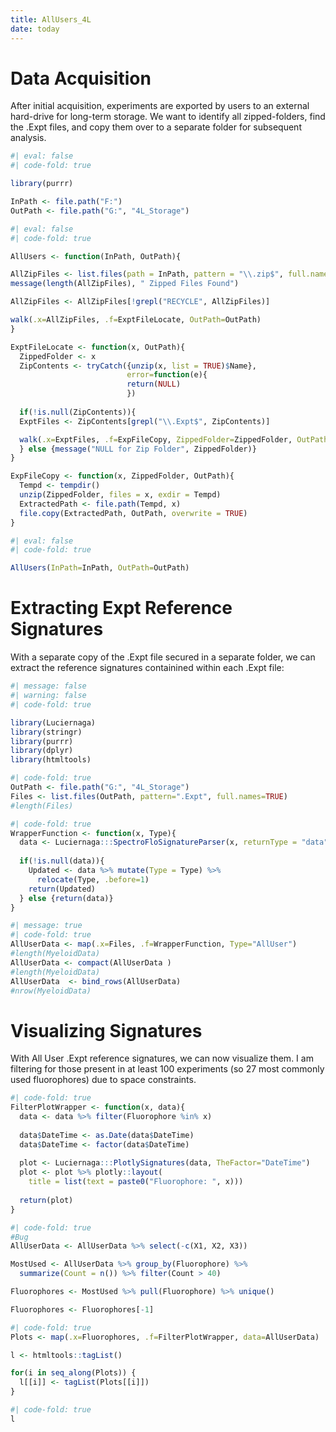 ```yaml
---
title: AllUsers_4L
date: today
---
```


# Data Acquisition

After initial acquisition, experiments are exported by users to an external hard-drive for long-term storage. We want to identify all zipped-folders, find the .Expt files, and copy them over to a separate folder for subsequent analysis. 

```r
#| eval: false
#| code-fold: true

library(purrr)

InPath <- file.path("F:")
OutPath <- file.path("G:", "4L_Storage")
```

```r
#| eval: false
#| code-fold: true

AllUsers <- function(InPath, OutPath){

AllZipFiles <- list.files(path = InPath, pattern = "\\.zip$", full.names = TRUE, recursive=TRUE) 
message(length(AllZipFiles), " Zipped Files Found")

AllZipFiles <- AllZipFiles[!grepl("RECYCLE", AllZipFiles)]

walk(.x=AllZipFiles, .f=ExptFileLocate, OutPath=OutPath)
}

ExptFileLocate <- function(x, OutPath){
  ZippedFolder <- x
  ZipContents <- tryCatch({unzip(x, list = TRUE)$Name}, 
                          error=function(e){
                          return(NULL)
                          })
  
  if(!is.null(ZipContents)){
  ExptFiles <- ZipContents[grepl("\\.Expt$", ZipContents)]

  walk(.x=ExptFiles, .f=ExpFileCopy, ZippedFolder=ZippedFolder, OutPath=OutPath)
  } else {message("NULL for Zip Folder", ZippedFolder)}
}

ExpFileCopy <- function(x, ZippedFolder, OutPath){
  Tempd <- tempdir()
  unzip(ZippedFolder, files = x, exdir = Tempd)
  ExtractedPath <- file.path(Tempd, x)
  file.copy(ExtractedPath, OutPath, overwrite = TRUE)
}
```

```r
#| eval: false
#| code-fold: true

AllUsers(InPath=InPath, OutPath=OutPath)
```

# Extracting Expt Reference Signatures

With a separate copy of the .Expt file secured in a separate folder, we can extract the reference signatures containined within each .Expt file:

```r
#| message: false
#| warning: false
#| code-fold: true

library(Luciernaga)
library(stringr)
library(purrr)
library(dplyr)
library(htmltools)
```

```r
#| code-fold: true
OutPath <- file.path("G:", "4L_Storage")
Files <- list.files(OutPath, pattern=".Expt", full.names=TRUE)
#length(Files)
```

```r
#| code-fold: true
WrapperFunction <- function(x, Type){
  data <- Luciernaga:::SpectroFloSignatureParser(x, returnType = "data")
  
  if(!is.null(data)){
    Updated <- data %>% mutate(Type = Type) %>%
      relocate(Type, .before=1)
    return(Updated)
  } else {return(data)}
}
```

```r
#| message: true
#| code-fold: true
AllUserData <- map(.x=Files, .f=WrapperFunction, Type="AllUser")
#length(MyeloidData)
AllUserData <- compact(AllUserData )
#length(MyeloidData)
AllUserData  <- bind_rows(AllUserData)
#nrow(MyeloidData)
```

# Visualizing Signatures

With All User .Expt reference signatures, we can now visualize them. I am filtering for those present in at least 100 experiments (so 27 most commonly used fluorophores) due to space constraints. 

```r
#| code-fold: true
FilterPlotWrapper <- function(x, data){
  data <- data %>% filter(Fluorophore %in% x)
  
  data$DateTime <- as.Date(data$DateTime)
  data$DateTime <- factor(data$DateTime)
  
  plot <- Luciernaga:::PlotlySignatures(data, TheFactor="DateTime")
  plot <- plot %>% plotly::layout(
    title = list(text = paste0("Fluorophore: ", x)))
  
  return(plot)
}
```

```r
#| code-fold: true
#Bug
AllUserData <- AllUserData %>% select(-c(X1, X2, X3))

MostUsed <- AllUserData %>% group_by(Fluorophore) %>%
  summarize(Count = n()) %>% filter(Count > 40)

Fluorophores <- MostUsed %>% pull(Fluorophore) %>% unique()

Fluorophores <- Fluorophores[-1]
```

```r
#| code-fold: true
Plots <- map(.x=Fluorophores, .f=FilterPlotWrapper, data=AllUserData)

l <- htmltools::tagList()

for(i in seq_along(Plots)) {
  l[[i]] <- tagList(Plots[[i]])
}
```

```r
#| code-fold: true
l
```